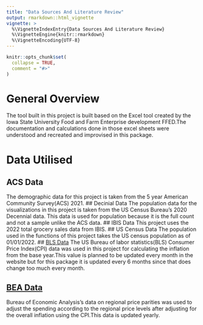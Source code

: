 ```yaml
---
title: "Data Sources And Literature Review"
output: rmarkdown::html_vignette
vignette: >
  %\VignetteIndexEntry{Data Sources And Literature Review}
  %\VignetteEngine{knitr::rmarkdown}
  %\VignetteEncoding{UTF-8}
---
```


```r
knitr::opts_chunk$set(
  collapse = TRUE,
  comment = "#>"
)
```

# General Overview

The tool built in this project is built based on the Excel tool created by the Iowa State University Food and Farm Enterprise development FFED.The documentation and calculations done in those excel sheets were understood and recreated and improvised in this package.

# Data Utilised
## ACS Data
The demographic data for this project is taken from the 5 year American Community Survey(ACS) 2021. 
## Decinial Data
The population data for the visualizations in this project is taken from the US Census Bureau's 2020 Decennial data. This data is used for population because it is the full count and not a sample unlike the ACS data.
## IBIS Data
This project uses the 2022 total grocery sales data from IBIS.
## US Census Data
The population used in the functions of this project takes the US census population as of 01/01/2022.
## [BLS Data](https://data.bls.gov/timeseries/CUUR0000SA0 )
The US Bureau of labor statistics(BLS) Consumer Price Index(CPI) data was used in this project for calculating the inflation from the base year.This value is planned to be updated every month in the website but for this package it is updated every 6 months since that does change too much every month.

## [BEA Data](https://tinyurl.com/2wvca7vy )
Bureau of Economic Analysis's data on regional price parities was used to adjust the spending according to the regional price levels after adjusting for the overall inflation using the CPI.This data is updated yearly.
